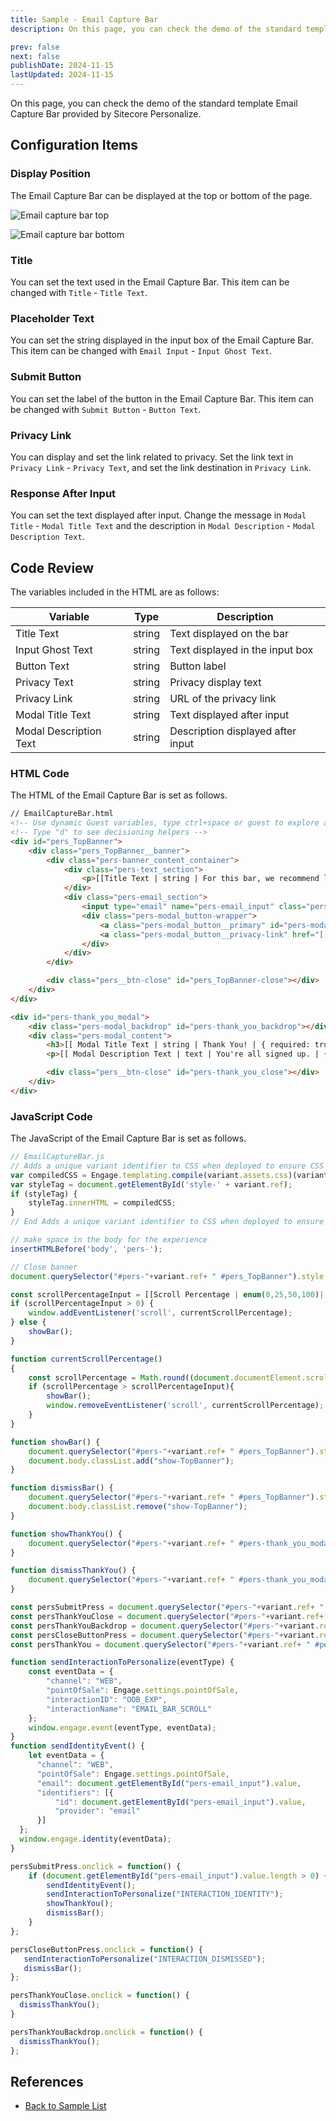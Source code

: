 ```yaml
---
title: Sample - Email Capture Bar
description: On this page, you can check the demo of the standard template Email Capture Bar provided by Sitecore Personalize.

prev: false
next: false
publishDate: 2024-11-15
lastUpdated: 2024-11-15
---
```


On this page, you can check the demo of the standard template Email Capture Bar provided by Sitecore Personalize.

## Configuration Items

### Display Position

The Email Capture Bar can be displayed at the top or bottom of the page.

![Email capture bar top](../../../../assets/personalize/email-capture-bar01.png)

![Email capture bar bottom](../../../../assets/personalize/email-capture-bar02.png)

### Title

You can set the text used in the Email Capture Bar. This item can be changed with `Title` - `Title Text`.

### Placeholder Text

You can set the string displayed in the input box of the Email Capture Bar. This item can be changed with `Email Input` - `Input Ghost Text`.

### Submit Button

You can set the label of the button in the Email Capture Bar. This item can be changed with `Submit Button` - `Button Text`.

### Privacy Link

You can display and set the link related to privacy. Set the link text in `Privacy Link` - `Privacy Text`, and set the link destination in `Privacy Link`.

### Response After Input

You can set the text displayed after input. Change the message in `Modal Title` - `Modal Title Text` and the description in `Modal Description` - `Modal Description Text`.

## Code Review

The variables included in the HTML are as follows:

| Variable | Type | Description |
|----------|------|-------------|
| Title Text | string | Text displayed on the bar |
| Input Ghost Text | string | Text displayed in the input box |
| Button Text | string | Button label |
| Privacy Text | string | Privacy display text |
| Privacy Link | string | URL of the privacy link |
| Modal Title Text | string | Text displayed after input |
| Modal Description Text | string | Description displayed after input |

### HTML Code

The HTML of the Email Capture Bar is set as follows.

```html
// EmailCaptureBar.html
<!-- Use dynamic Guest variables, type ctrl+space or guest to explore available entities.-->
<!-- Type "d" to see decisioning helpers -->
<div id="pers_TopBanner">
    <div class="pers_TopBanner__banner">
        <div class="pers-banner_content_container">
            <div class="pers-text_section">
                <p>[[Title Text | string | For this bar, we recommend less than 50 characters | { max: 50, group: Title, groupOrder: 2, order: 1 }]]</p>
            </div>
            <div class="pers-email_section">
                <input type="email" name="pers-email_input" class="pers-email_input input-box" id="pers-email_input" placeholder="[[ Input Ghost Text | string | Email | { required: true, group: Email Input, groupOrder: 3, order: 1 } ]]">
                <div class="pers-modal_button-wrapper">
                    <a class="pers-modal_button__primary" id="pers-modal_button">[[ Button Text | string | Submit | { required: true, group: Submit Button, groupOrder: 4, order: 1 } ]]</a>
                    <a class="pers-modal_button__privacy-link" href="[[ Privacy Link | string | https://www.example.com/ | { required: true, group: Privacy Link, groupOrder: 5, order: 2 } ]]">[[ Privacy Text | string | Privacy Policy | { required: true, group: Privacy Link, order: 1 }]]</a>
                </div>
            </div>
        </div>

        <div class="pers__btn-close" id="pers_TopBanner-close"></div>
    </div>
</div>

<div id="pers-thank_you_modal">
    <div class="pers-modal_backdrop" id="pers-thank_you_backdrop"></div>
    <div class="pers-modal_content">
        <h3>[[ Modal Title Text | string | Thank You! | { required: true, group: Modal Title, groupOrder: 8, order: 1 } ]]</h3>
        <p>[[ Modal Description Text | text | You're all signed up. | { required: true, group: Modal Description, groupOrder: 9, order: 1 } ]]</p>

        <div class="pers__btn-close" id="pers-thank_you_close"></div>
    </div>
</div>
```

### JavaScript Code

The JavaScript of the Email Capture Bar is set as follows.

```js
// EmailCaptureBar.js
// Adds a unique variant identifier to CSS when deployed to ensure CSS does not impact styling of other elements.
var compiledCSS = Engage.templating.compile(variant.assets.css)(variant);
var styleTag = document.getElementById('style-' + variant.ref);
if (styleTag) {
    styleTag.innerHTML = compiledCSS;
}
// End Adds a unique variant identifier to CSS when deployed to ensure CSS does not impact styling of other elements.

// make space in the body for the experience
insertHTMLBefore('body', 'pers-');

// Close banner
document.querySelector("#pers-"+variant.ref+ " #pers_TopBanner").style.display = "none";

const scrollPercentageInput = [[Scroll Percentage | enum(0,25,50,100)| 0 |{group: General, groupOrder: 1, order: 2}]]
if (scrollPercentageInput > 0) {
    window.addEventListener('scroll', currentScrollPercentage);
} else {
    showBar();
}

function currentScrollPercentage()
{
    const scrollPercentage = Math.round((document.documentElement.scrollTop + document.body.scrollTop) / (document.documentElement.scrollHeight - document.documentElement.clientHeight) * 100);
    if (scrollPercentage > scrollPercentageInput){
        showBar();
        window.removeEventListener('scroll', currentScrollPercentage);
    }
}

function showBar() {
    document.querySelector("#pers-"+variant.ref+ " #pers_TopBanner").style.display = "block";
    document.body.classList.add("show-TopBanner");
}

function dismissBar() {
    document.querySelector("#pers-"+variant.ref+ " #pers_TopBanner").style.display = "none";
    document.body.classList.remove("show-TopBanner");
}

function showThankYou() {
    document.querySelector("#pers-"+variant.ref+ " #pers-thank_you_modal").style.display = "flex";
}

function dismissThankYou() {
    document.querySelector("#pers-"+variant.ref+ " #pers-thank_you_modal").style.display = "none";
}

const persSubmitPress = document.querySelector("#pers-"+variant.ref+ " #pers-modal_button");
const persThankYouClose = document.querySelector("#pers-"+variant.ref+ " #pers-thank_you_close");
const persThankYouBackdrop = document.querySelector("#pers-"+variant.ref+ " #pers-thank_you_backdrop");
const persCloseButtonPress = document.querySelector("#pers-"+variant.ref+ " #pers_TopBanner-close");
const persThankYou = document.querySelector("#pers-"+variant.ref+ " #pers-thank_you_modal");

function sendInteractionToPersonalize(eventType) {
    const eventData = {
        "channel": "WEB",
        "pointOfSale": Engage.settings.pointOfSale,
        "interactionID": "OOB_EXP",
        "interactionName": "EMAIL_BAR_SCROLL"
    };
    window.engage.event(eventType, eventData);
}
function sendIdentityEvent() {
    let eventData = {
      "channel": "WEB",
      "pointOfSale": Engage.settings.pointOfSale,
      "email": document.getElementById("pers-email_input").value,
      "identifiers": [{
          "id": document.getElementById("pers-email_input").value,
          "provider": "email"
      }]
  };
  window.engage.identity(eventData);
}

persSubmitPress.onclick = function() {
    if (document.getElementById("pers-email_input").value.length > 0) {
        sendIdentityEvent();
        sendInteractionToPersonalize("INTERACTION_IDENTITY");
        showThankYou();
        dismissBar();
    }
};

persCloseButtonPress.onclick = function() {
   sendInteractionToPersonalize("INTERACTION_DISMISSED");
   dismissBar();
};

persThankYouClose.onclick = function() {
  dismissThankYou();
}

persThankYouBackdrop.onclick = function() {
  dismissThankYou();
};
```

## References

- [Back to Sample List](/en/cdp-personalize/sample/)